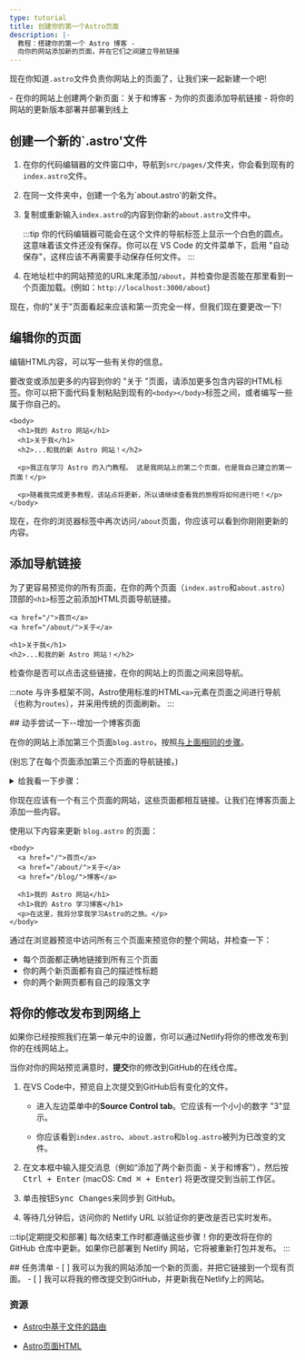 ```yaml
---
type: tutorial
title: 创建你的第一个Astro页面
description: |-
  教程：搭建你的第一个 Astro 博客 -
  向你的网站添加新的页面，并在它们之间建立导航链接
---
```



现在你知道`.astro`文件负责你网站上的页面了，让我们来一起新建一个吧!

<PreCheck>
  - 在你的网站上创建两个新页面：关于和博客
  - 为你的页面添加导航链接
  - 将你的网站的更新版本部署并部署到线上
</PreCheck>

## 创建一个新的`.astro'文件

1. 在你的代码编辑器的文件窗口中，导航到`src/pages/`文件夹，你会看到现有的`index.astro`文件。

2. 在同一文件夹中，创建一个名为`about.astro'的新文件。

3. 复制或重新输入`index.astro`的内容到你新的`about.astro`文件中。

    :::tip
    你的代码编辑器可能会在这个文件的导航标签上显示一个白色的圆点。这意味着该文件还没有保存。你可以在 VS Code 的文件菜单下，启用 "自动保存"，这样应该不再需要手动保存任何文件。
    :::

4. 在地址栏中的网站预览的URL末尾添加`/about`，并检查你是否能在那里看到一个页面加载。(例如：`http://localhost:3000/about`)

现在，你的"关于"页面看起来应该和第一页完全一样，但我们现在要更改一下!

## 编辑你的页面

编辑HTML内容，可以写一些有关你的信息。

要改变或添加更多的内容到你的 "关于 "页面，请添加更多包含内容的HTML标签。你可以把下面代码复制粘贴到现有的`<body></body>`标签之间，或者编写一些属于你自己的。

```astro title="src/pages/about.astro" ins={3-8} del={2}
<body>
  <h1>我的 Astro 网站</h1>
  <h1>关于我</h1>
  <h2>...和我的新 Astro 网站！</h2>

  <p>我正在学习 Astro 的入门教程。 这是我网站上的第二个页面，也是我自己建立的第一页面！</p>

  <p>随着我完成更多教程，该站点将更新，所以请继续查看我的旅程将如何进行吧！</p>
</body>
```

现在，在你的浏览器标签中再次访问`/about`页面，你应该可以看到你刚刚更新的内容。

## 添加导航链接

为了更容易预览你的所有页面，在你的两个页面（`index.astro`和`about.astro`）顶部的`<h1>`标签之前添加HTML页面导航链接。

```astro title="src/pages/about.astro" ins={1-2}
<a href="/">首页</a>
<a href="/about/">关于</a>

<h1>关于我</h1>
<h2>...和我的新 Astro 网站！</h2>
```

检查你是否可以点击这些链接，在你的网站上的页面之间来回导航。

:::note
与许多框架不同，Astro使用标准的HTML`<a>`元素在页面之间进行导航（也称为`routes`），并采用传统的页面刷新。
:::

<Box icon="puzzle-piece">
## 动手尝试一下--增加一个博客页面

在你的网站上添加第三个页面`blog.astro`，按照[与上面相同的步骤](#create-a-new-astro-file)。

(别忘了在每个页面添加第三个页面的导航链接。)

<details>
<summary>给我看一下步骤：</summary>
1. 在`src/pages/blog.astro`创建一个新文件。
2. 复制`index.astro`的全部内容并将其粘贴到`blog.astro`。
3. 在每个页面的顶部[添加第三个页面的导航链接](#add-navigation-links)：

```astro title="src/pages/index.astro" ins={4}
<body>
  <a href="/">首页</a>
  <a href="/about/">关于</a>
  <a href="/blog/">博客</a>

  <h1>我的 Astro 网站</h1>
</body>
```
</details>
</Box>

你现在应该有一个有三个页面的网站，这些页面都相互链接。让我们在博客页面上添加一些内容。

使用以下内容来更新 `blog.astro` 的页面：
```astro astro title="src/pages/blog.astro" ins={7-8} del={6}
<body>
  <a href="/">首页</a>
  <a href="/about/">关于</a>
  <a href="/blog/">博客</a>

  <h1>我的 Astro 网站</h1>
  <h1>我的 Astro 学习博客</h1>
  <p>在这里，我将分享我学习Astro的之旅。</p>
</body>
```

通过在浏览器预览中访问所有三个页面来预览你的整个网站，并检查一下：
- 每个页面都正确地链接到所有三个页面
- 你的两个新页面都有自己的描述性标题 
- 你的两个新网页都有自己的段落文字

## 将你的修改发布到网络上
如果你已经按照我们在第一单元中的设置，你可以通过Netlify将你的修改发布到你的在线网站上。

当你对你的网站预览满意时，**提交**你的修改到GitHub的在线仓库。

1. 在VS Code中，预览自上次提交到GitHub后有变化的文件。

    - 进入左边菜单中的**Source Control tab**。它应该有一个小小的数字 "3"显示。

    - 你应该看到`index.astro`、`about.astro`和`blog.astro`被列为已改变的文件。

2. 在文本框中输入提交消息（例如“添加了两个新页面 - 关于和博客”），然后按 <kbd>Ctrl + Enter</kbd> (macOS: <kbd>Cmd ⌘ + Enter</kbd>) 将更改提交到当前工作区。

3. 单击按钮<kbd>Sync Changes</kbd>来同步到 GitHub。

4. 等待几分钟后，访问你的 Netlify URL 以验证你的更改是否已实时发布。

:::tip[定期提交和部署]
每次结束工作时都遵循这些步骤！你的更改将在你的 GitHub 仓库中更新。如果你已部署到 Netlify 网站，它将被重新打包并发布。
:::

<Box icon="check-list">
## 任务清单

<Checklist>
- [ ] 我可以为我的网站添加一个新的页面，并把它链接到一个现有页面。
- [ ] 我可以将我的修改提交到GitHub，并更新我在Netlify上的网站。
</Checklist>
</Box>

### 资源

- [Astro中基于文件的路由](/cn/core-concepts/astro-pages/#file-based-routing)

- [Astro页面HTML](/cn/core-concepts/astro-pages/#astro-pages)
